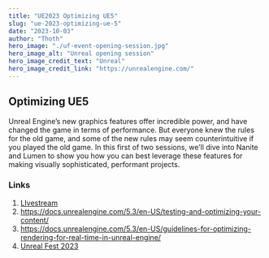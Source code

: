 ```yaml
---
title: "UE2023 Optimizing UE5"
slug: "ue-2023-optimizing-ue-5"
date: "2023-10-03"
author: "Thoth"
hero_image: "./uf-event-opening-session.jpg"
hero_image_alt: "Unreal opening session"
hero_image_credit_text: "Unreal"
hero_image_credit_link: "https://unrealengine.com/"
---
```


## Optimizing UE5

Unreal Engine’s new graphics features offer incredible power, and have changed the game in terms of performance. But everyone knew the rules for the old game, and some of the new rules may seem counterintuitive if you played the old game. In this first of two sessions, we’ll dive into Nanite and Lumen to show you how you can best leverage these features for making visually sophisticated, performant projects.

### Links
1. [LIvestream](https://www.youtube.com/live/Cb63bHkWkwk?feature=share)
1. https://docs.unrealengine.com/5.3/en-US/testing-and-optimizing-your-content/
1. https://docs.unrealengine.com/5.3/en-US/guidelines-for-optimizing-rendering-for-real-time-in-unreal-engine/
1. [Unreal Fest 2023](https://www.unrealengine.com/en-US/events/unreal-fest-2023)
